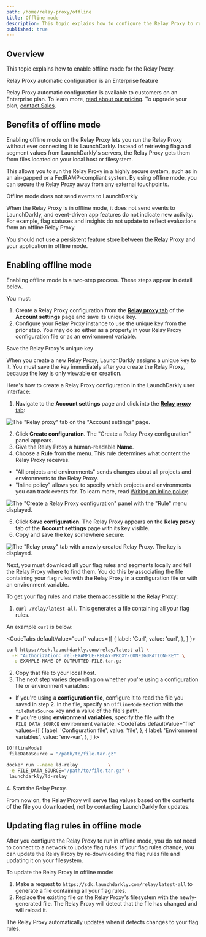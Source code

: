 ```yaml
---
path: /home/relay-proxy/offline
title: Offline mode
description: This topic explains how to configure the Relay Proxy to run without a network connection. This feature is for customers on Enterprise plans.
published: true
---
```


## Overview

This topic explains how to enable offline mode for the Relay Proxy.

<Callout intent="primary">
<CalloutTitle>Relay Proxy automatic configuration is an Enterprise feature</CalloutTitle>
<CalloutDescription>

Relay Proxy automatic configuration is available to customers on an Enterprise plan. To learn more, [read about our pricing](https://launchdarkly.com/pricing/). To upgrade your plan, [contact Sales](https://launchdarkly.com/contact-sales/).

</CalloutDescription>
</Callout>

## Benefits of offline mode

Enabling offline mode on the Relay Proxy lets you run the Relay Proxy without ever connecting it to LaunchDarkly. Instead of retrieving flag and segment values from LaunchDarkly's servers, the Relay Proxy gets them from files located on your local host or filesystem.

This allows you to run the Relay Proxy in a highly secure system, such as in an air-gapped or a FedRAMP-compliant system. By using offline mode, you can secure the Relay Proxy away from any external touchpoints.

<Callout intent="alert">
<CalloutTitle>Offline mode does not send events to LaunchDarkly</CalloutTitle>
<CalloutDescription>

When the Relay Proxy is in offline mode, it does not send events to LaunchDarkly, and event-driven app features do not indicate new activity. For example, flag statuses and insights do not update to reflect evaluations from an offline Relay Proxy.

</CalloutDescription>
</Callout>

You should not use a persistent feature store between the Relay Proxy and your application in offline mode.

## Enabling offline mode

Enabling offline mode is a two-step process. These steps appear in detail below.

You must:

1. Create a Relay Proxy configuration from the [**Relay proxy** tab](https://app.launchdarkly.com/settings/relay) of the **Account settings** page and save its unique key.
2. Configure your Relay Proxy instance to use the unique key from the prior step. You may do so either as a property in your Relay Proxy configuration file or as an environment variable.

<Callout intent="alert">
<CalloutTitle>Save the Relay Proxy's unique key</CalloutTitle>
<CalloutDescription>

When you create a new Relay Proxy, LaunchDarkly assigns a unique key to it. You must save the key immediately after you create the Relay Proxy, because the key is only viewable on creation.

</CalloutDescription>
</Callout>

Here's how to create a Relay Proxy configuration in the LaunchDarkly user interface:

1. Navigate to the **Account settings** page and click into the [**Relay proxy** tab](https://app.launchdarkly.com/settings/relay):

![The "Relay proxy" tab on the "Account settings" page.](account-settings-relay-proxy.png)

2. Click **Create configuration**. The "Create a Relay Proxy configuration" panel appears.
3. Give the Relay Proxy a human-readable **Name**.
4. Choose a **Rule** from the menu. This rule determines what content the Relay Proxy receives.
 * "All projects and environments" sends changes about all projects and environments to the Relay Proxy.
 * "Inline policy" allows you to specify which projects and environments you can track events for. To learn more, read [Writing an inline policy](/home/relay-proxy/automatic-configuration#writing-an-inline-policy).

![The "Create a Relay Proxy configuration" panel with the "Rule" menu displayed.](relay-proxy-config-menu.png)

5. Click **Save configuration**. The Relay Proxy appears on the **Relay proxy** tab of the **Account settings** page with its key visible.
6. Copy and save the key somewhere secure:

![The "Relay proxy" tab with a newly created Relay Proxy. The key is displayed.](relay-proxy-key-displayed.png)

Next, you must download all your flag rules and segments locally and tell the Relay Proxy where to find them. You do this by associating the file containing your flag rules with the Relay Proxy in a configuration file or with an environment variable.

To get your flag rules and make them accessible to the Relay Proxy:

1. `curl /relay/latest-all`. This generates a file containing all your flag rules.

An example `curl` is below:

<CodeTabs
  defaultValue="curl"
  values={[
    { label: 'Curl', value: 'curl', },
  ]
}>
<CodeTabItem value="curl">

```bash
curl https://sdk.launchdarkly.com/relay/latest-all \
  -H "Authorization: rel-EXAMPLE-RELAY-PROXY-CONFIGURATION-KEY" \
  -o EXAMPLE-NAME-OF-OUTPUTTED-FILE.tar.gz
```

</CodeTabItem>
</CodeTabs>

2. Copy that file to your local host.
3. The next step varies depending on whether you're using a configuration file or environment variables:
 * If you're using a **configuration file**, configure it to read the file you saved in step 2. In the file, specify an `OfflineMode` section with the `fileDataSource` key and a value of the file's path.
 * If you're using **environment variables**, specify the file with the `FILE_DATA_SOURCE` environment variable.
  <CodeTabs
    defaultValue="file"
    values={[
      { label: 'Configuration file', value: 'file', },
      { label: 'Environment variables', value: 'env-var', },
    ]
  }>
  <CodeTabItem value="file">

  ```bash
[OfflineMode]
   fileDataSource = "/path/to/file.tar.gz"
  ```

  </CodeTabItem>
  <CodeTabItem value="env-var">

  ```bash
docker run --name ld-relay           \
   -e FILE_DATA_SOURCE="/path/to/file.tar.gz" \
   launchdarkly/ld-relay
  ```

  </CodeTabItem>
  </CodeTabs>
4. Start the Relay Proxy.

From now on, the Relay Proxy will serve flag values based on the contents of the file you downloaded, not by contacting LaunchDarkly for updates.

## Updating flag rules in offline mode

After you configure the Relay Proxy to run in offline mode, you do not need to connect to a network to update flag rules. If your flag rules change, you can update the Relay Proxy by re-downloading the flag rules file and updating it on your filesystem.

To update the Relay Proxy in offline mode:

1. Make a request to `https://sdk.launchdarkly.com/relay/latest-all` to generate a file containing all your flag rules.
2. Replace the existing file on the Relay Proxy's filesystem with the newly-generated file. The Relay Proxy will detect that the file has changed and will reload it.

The Relay Proxy automatically updates when it detects changes to your flag rules.
